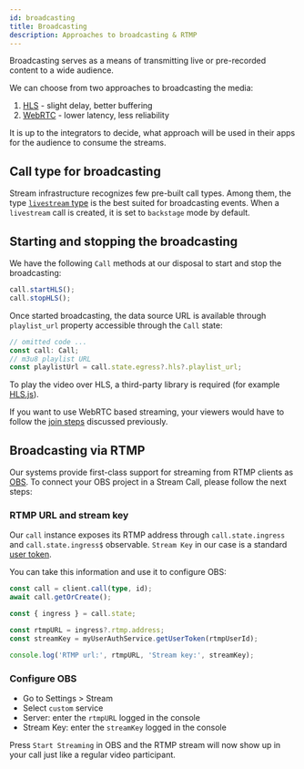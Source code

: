 ```yaml
---
id: broadcasting
title: Broadcasting
description: Approaches to broadcasting & RTMP
---
```


Broadcasting serves as a means of transmitting live or pre-recorded content to a wide audience.

We can choose from two approaches to broadcasting the media:

1. [HLS](https://en.wikipedia.org/wiki/HTTP_Live_Streaming) - slight delay, better buffering
2. [WebRTC](https://webrtc.org/) - lower latency, less reliability

It is up to the integrators to decide, what approach will be used in their apps for the audience to consume the streams.

## Call type for broadcasting

Stream infrastructure recognizes few pre-built call types. Among them, the type [`livestream` type](../../guides/configuring-call-types#livestream) is the best suited for broadcasting events. When a `livestream` call is created, it is set to `backstage` mode by default.

## Starting and stopping the broadcasting

We have the following `Call` methods at our disposal to start and stop the broadcasting:

```ts
call.startHLS();
call.stopHLS();
```

Once started broadcasting, the data source URL is available through `playlist_url` property accessible through the `Call` state:

```ts
// omitted code ...
const call: Call;
// m3u8 playlist URL
const playlistUrl = call.state.egress?.hls?.playlist_url;
```

To play the video over HLS, a third-party library is required (for example [HLS.js](https://nochev.github.io/hls.js/docs/html/)).

If you want to use WebRTC based streaming, your viewers would have to follow the [join steps](../../guides/joining-and-creating-calls) discussed previously.

## Broadcasting via RTMP

Our systems provide first-class support for streaming from RTMP clients as [OBS](https://obsproject.com/).
To connect your OBS project in a Stream Call, please follow the next steps:

### RTMP URL and stream key

Our `call` instance exposes its RTMP address through `call.state.ingress` and `call.state.ingress$` observable.
`Stream Key` in our case is a standard [user token](../../guides/client-auth/#generating-a-token).

You can take this information and use it to configure OBS:

```typescript
const call = client.call(type, id);
await call.getOrCreate();

const { ingress } = call.state;

const rtmpURL = ingress?.rtmp.address;
const streamKey = myUserAuthService.getUserToken(rtmpUserId);

console.log('RTMP url:', rtmpURL, 'Stream key:', streamKey);
```

### Configure OBS

- Go to Settings > Stream
- Select `custom` service
- Server: enter the `rtmpURL` logged in the console
- Stream Key: enter the `streamKey` logged in the console

Press `Start Streaming` in OBS and the RTMP stream will now show up in your call just like a regular video participant.
